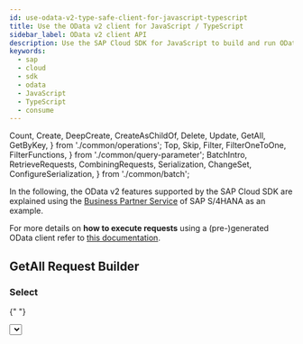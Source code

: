 ```yaml
---
id: use-odata-v2-type-safe-client-for-javascript-typescript
title: Use the OData v2 client for JavaScript / TypeScript
sidebar_label: OData v2 client API
description: Use the SAP Cloud SDK for JavaScript to build and run OData v2 requests in a type-safe way.
keywords:
  - sap
  - cloud
  - sdk
  - odata
  - JavaScript
  - TypeScript
  - consume
---
```


  Count,
  Create,
  DeepCreate,
  CreateAsChildOf,
  Delete,
  Update,
  GetAll,
  GetByKey,
} from './common/operations';
  Top,
  Skip,
  Filter,
  FilterOneToOne,
  FilterFunctions,
} from './common/query-parameter';
  BatchIntro,
  RetrieveRequests,
  CombiningRequests,
  Serialization,
  ChangeSet,
  ConfigureSerialization,
} from './common/batch';

In the following, the OData v2 features supported by the SAP Cloud SDK are explained using the [Business Partner Service](https://api.sap.com/api/API_BUSINESS_PARTNER/resource) of SAP S/4HANA as an example.

For more details on **how to execute requests** using a (pre-)generated OData client refer to [this documentation](./executing-a-request-using-a-generated-odata-v2-v4-client-with-sap-cloud-sdk-for-javascript).

## GetAll Request Builder

<GetAll />

### Select

{" "}

<Select />

### Filter

{" "}

<Filter />

#### Filter on One-To-One Navigation Properties

{" "}

<FilterOneToOne />

#### More Filter Expressions

More advanced filter expressions can be found [here](#available-filter-expressions).

### Skip

{" "}

<Skip />

### Top

{" "}

<Top />

### Count

{" "}

<Count />

## GetByKey Request Builder

<GetByKey />

## Create Request Builder

<Create />

### Deep Create

{" "}

<DeepCreate />

### Create as Child of

{" "}

<CreateAsChildOf />

## Update Request Builder

<Update />

## Delete Request Builder

<Delete />

## Handling of ETags

<ETag />

## Handling of CSRF tokens

<Csrf />

## Available Filter Expressions

### Filter Functions

{" "}

<FilterFunctions />

## Function imports

### Request builder

{" "}

<RequestBuilder />

### Setting ETag

{" "}

<EtagFunctionImport />

## Batch Requests

<BatchIntro />

### Retrieve request

{" "}

<RetrieveRequests />

### Changeset

{" "}

<ChangeSet />

### Combining requests

{" "}

<CombingRequests />

### Serialization

{" "}

<Serialization />

### Configure subrequest serialization

{" "}

<ConfigureSerialization />
